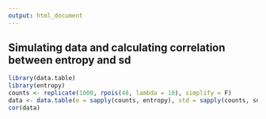 ```yaml
---
output: html_document
---
```


## Simulating data and calculating correlation between entropy and sd

```r
library(data.table)
library(entropy)
counts <- replicate(1000, rpois(48, lambda = 10), simplify = F)
data <- data.table(e = sapply(counts, entropy), std = sapply(counts, sd))
cor(data)
```
